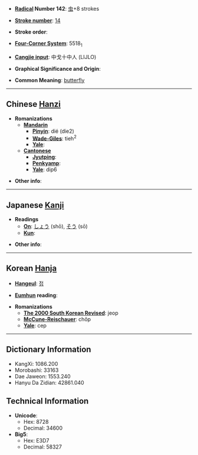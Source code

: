 * '''[[Wiktionary:Chinese radical index| Radical]] Number 142''': [[Wiktionary:Chinese radical index 虫|虫]]+8 strokes

* '''[[Wiktionary:Chinese total strokes index|Stroke number]]''': [[Wiktionary:Chinese total strokes index 14|14]]

* '''Stroke order''': 

* '''[[Wiktionary:Chinese four corner index|Four-Corner System]]''': 5518<sub>1</sub>

* '''[[Wiktionary:Chinese Cangjie index|Cangjie input]]''': 中戈十中人 (LIJLO)

* '''Graphical Significance and Origin''': 

* '''Common Meaning''': [[butterfly]]

----

== Chinese [[Hanzi]] ==

* '''Romanizations'''
** '''[[Mandarin]]'''
*** '''[[Pinyin]]''': dié (die2)
*** '''[[Wade-Giles]]''': tieh<sup>2</sup>
*** '''[[Yale]]''': 
** '''[[Cantonese]]'''
*** '''[[Jyutping]]''':
*** '''[[Penkyamp]]''': 
*** '''[[Yale]]''': dip6

* '''Other info''': 

----

== Japanese [[Kanji]] ==

* '''Readings'''
** '''[[On]]''': [[しょう]] (shō), [[そう]] (sō)
** '''[[Kun]]''': 

* '''Other info''':  

----

== Korean [[Hanja]] ==

* '''[[Hangeul]]''': [[접]]

* '''[[Eumhun]] reading''': 

* '''Romanizations'''
** '''[[The 2000 South Korean Revised Romanization|The 2000 South Korean Revised]]''': jeop
** '''[[McCune-Reischauer]]''': chŏp
** '''[[Yale]]''': cep

----

== Dictionary Information ==

* KangXi: 1086.200
* Morobashi: 33163
* Dae Jaweon: 1553.240
* Hanyu Da Zidian: 42861.040

== Technical Information ==

* '''Unicode''':
** Hex: 8728
** Decimal: 34600
* '''Big5''':
** Hex: E3D7
** Decimal: 58327